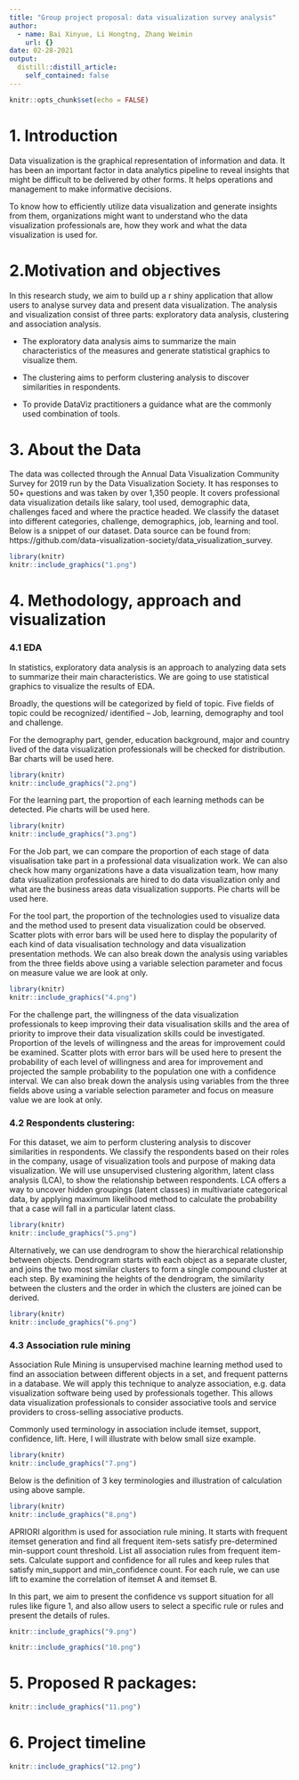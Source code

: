```yaml
---
title: "Group project proposal: data visualization survey analysis"
author:
  - name: Bai Xinyue, Li Hongtng, Zhang Weimin
    url: {}
date: 02-28-2021
output:
  distill::distill_article:
    self_contained: false
---
```



```r
knitr::opts_chunk$set(echo = FALSE)
```

# 1. Introduction 

Data visualization is the graphical representation of information and data. It has been an important factor in data analytics pipeline to reveal insights that might be difficult to be delivered by other forms. It helps operations and management to make informative decisions.  

To know how to efficiently utilize data visualization and generate insights from them, organizations might want to understand who the data visualization professionals are, how they work and what the data visualization is used for.   

 

# 2.Motivation and objectives 

In this research study, we aim to build up a r shiny application that allow users to analyse survey data and present data visualization. The analysis and visualization consist of three parts: exploratory data analysis, clustering and association analysis.  

-  The exploratory data analysis aims to summarize the main characteristics of the measures and generate statistical graphics to visualize them.  

-  The clustering aims to perform clustering analysis to discover similarities in respondents. 

-  To provide DataViz practitioners a guidance what are the commonly used combination of tools.  

# 3. About the Data 

The data was collected through the Annual Data Visualization Community Survey for 2019 run by the Data Visualization Society. It has responses to 50+ questions and was taken by over 1,350 people. It covers professional data visualization details like salary, tool used, demographic data, challenges faced and where the practice headed.  We classify the dataset into different categories, challenge, demographics, job, learning and tool. Below is a snippet of our dataset. Data source can be found from: https://github.com/data-visualization-society/data_visualization_survey. 

```r
library(knitr)
knitr::include_graphics("1.png")
```
 

# 4. Methodology, approach and visualization 

### 4.1 EDA 

In statistics, exploratory data analysis is an approach to analyzing data sets to summarize their main characteristics. We are going to use statistical graphics to visualize the results of EDA.  

Broadly, the questions will be categorized by field of topic. Five fields of topic could be recognized/ identified -- Job, learning, demography and tool and challenge.  

For the demography part, gender, education background, major and country lived of the data visualization professionals will be checked for distribution. Bar charts will be used here. 

```r
library(knitr)
knitr::include_graphics("2.png")
``` 

For the learning part, the proportion of each learning methods can be detected. Pie charts will be used here. 

```r
library(knitr)
knitr::include_graphics("3.png")
``` 

For the Job part, we can compare the proportion of each stage of data visualisation take part in a professional data visualization work. We can also check how many organizations have a data visualization team, how many data visualization professionals are hired to do data visualization only and what are the business areas data visualization supports. Pie charts will be used here. 

For the tool part, the proportion of the technologies used to visualize data and the method used to present data visualization could be observed. Scatter plots with error bars will be used here to display the popularity of each kind of data visualisation technology and data visualization presentation methods. We can also break down the analysis using variables from the three fields above using a variable selection parameter and focus on measure value we are look at only. 

 
```r
library(knitr)
knitr::include_graphics("4.png")
``` 

For the challenge part, the willingness of the data visualization professionals to keep improving their data visualisation skills and the area of priority to improve their data visualization skills could be investigated. Proportion of the levels of willingness and the areas for improvement could be examined. Scatter plots with error bars will be used here to present the probability of each level of willingness and area for improvement and projected the sample probability to the population one with a confidence interval. We can also break down the analysis using variables from the three fields above using a variable selection parameter and focus on measure value we are look at only. 

### 4.2 Respondents clustering:  

For this dataset, we aim to perform clustering analysis to discover similarities in respondents. We classify the respondents based on their roles in the company, usage of visualization tools and purpose of making data visualization. We will use unsupervised clustering algorithm, latent class analysis (LCA), to show the relationship between respondents. LCA offers a way to uncover hidden groupings (latent classes) in multivariate categorical data, by applying maximum likelihood method to calculate the probability that a case will fall in a particular latent class.  

```r
library(knitr)
knitr::include_graphics("5.png")
``` 

Alternatively, we can use dendrogram to show the hierarchical relationship between objects. Dendrogram starts with each object as a separate cluster, and joins the two most similar clusters to form a single compound cluster at each step. By examining the heights of the dendrogram, the similarity between the clusters and the order in which the clusters are joined can be derived.  

```r
library(knitr)
knitr::include_graphics("6.png")
``` 

### 4.3 Association rule mining 


Association Rule Mining is unsupervised machine learning method used to find an association between different objects in a set, and frequent patterns in a database. We will apply this technique to analyze association, e.g. data visualization software being used by professionals together.  This allows data visualization professionals to consider associative tools and service providers to cross-selling associative products.  

Commonly used terminology in association include itemset, support, confidence, lift. Here, I will illustrate with below small size example.  

```r
library(knitr)
knitr::include_graphics("7.png")
``` 

Below is the definition of 3 key terminologies and illustration of calculation using above sample.  

```r
library(knitr)
knitr::include_graphics("8.png")
``` 

APRIORI algorithm is used for association rule mining. It starts with frequent itemset generation and find all frequent item-sets satisfy pre-determined min-support count threshold. List all association rules from frequent item-sets. Calculate support and confidence for all rules and keep rules that satisfy min_support and min_confidence count. For each rule, we can use lift to examine the correlation of itemset A and itemset B.  

In this part, we aim to present the confidence vs support situation for all rules like figure 1, and also allow users to select a specific rule or rules and present the details of rules.  

```r
knitr::include_graphics("9.png")
``` 


```r
knitr::include_graphics("10.png")
``` 

# 5. Proposed R packages:  

```r
knitr::include_graphics("11.png")
``` 

# 6. Project timeline 

```r
knitr::include_graphics("12.png")
``` 

 